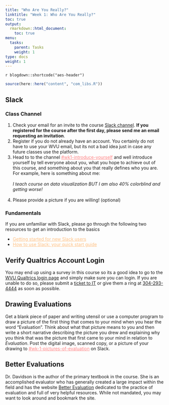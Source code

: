```yaml
---
title: "Who Are You Really?"
linktitle: "Week 1: Who Are You Really?"
toc: true
output:
  rmarkdown::html_document:
    toc: true
menu:
  tasks:
    parent: Tasks
    weight: 1
type: docs
weight: 1
---
```


`r blogdown::shortcode("aes-header")`

```r
source(here::here("content", "com_libs.R"))
```

## Slack 

### Class Channel

  1. Check your email for an invite to the course <a href="https://edp617spring2023.slack.com" target="_blank">Slack channel</a>. **If you registered for the course after the first day, please send me an email requesting an invitation**.
  2. Register if you do not already have an account. You certainly do not have to use your WVU email, but its not a bad idea just in case any future classes use the platform.
  3. Head to to the channel <a href="https://edp617spring2023.slack.com/archives/C04J0EWTK9Q" target="_blank" style='color:#ff8384;'>#wk1-introduce-yourself</a> and well introduce yourself by tell everyone about you, what you hope to achieve out of this course, and something about you that really defines who you are. For example, here is something about me:<br><br>
*I teach course on data visualization BUT I am also 40% colorblind and getting worse!* <br><br>
  4. Please provide a picture if you are willing! (optional)
<br>

### Fundamentals

If you are unfamiliar with Slack, please go through the following two resources to get an introduction to the basics

- <a href="https://slack.com/help/articles/218080037-Getting-started-for-new-Slack-users" target="_blank" style='color:#ffc083;'>Getting started for new Slack users</a> 
- <a href="https://slack.com/help/articles/360059928654-How-to-use-Slack--your-quick-start-guide" target="_blank" style='color:#ffc083;'>How to use Slack: your quick start guide
</a>

## Verify Qualtrics Account Login
You may end up using a survey in this course so its a good idea to go to the <a href='https://wvu.qualtrics.com/' target='_blank'>WVU Qualtrics login page</a> and simply make sure you can login. If you are unable to do so, please submit a [ticket to IT](https://wvu.atlassian.net/servicedesk/customer/portals) or give them a ring at <a href="tel:3042934444">304-293-4444</a> as soon as possible.
<br>

## Drawing Evaluations
Get a blank piece of paper and writing utensil or use a computer program to draw a picture of the first thing that comes to your mind when you hear the word “Evaluation”. Think about what that picture means to you and then write a short narrative describing the picture you drew and explaining why you think that was the picture that first came to your mind in relation to *Evaluation*. Post the digital image, scanned copy, or a picture of your drawing to <a href="https://edp617spring2023.slack.com/archives/C04J2V6A30C" target="_blank" style='color:#ff8384;'>#wk-1-pictures-of-evaluation</a> on Slack.

## Better Evaluations
Dr. Davidson is the author of the primary textbook in the course. She is an accomplished evaluator who has generally created a large impact within the field and has the website [Better Evaluation](https://www.betterevaluation.org) dedicated to the practice of evaluation and full of very helpful resources. While not mandated, you may want to look around and bookmark the site.

